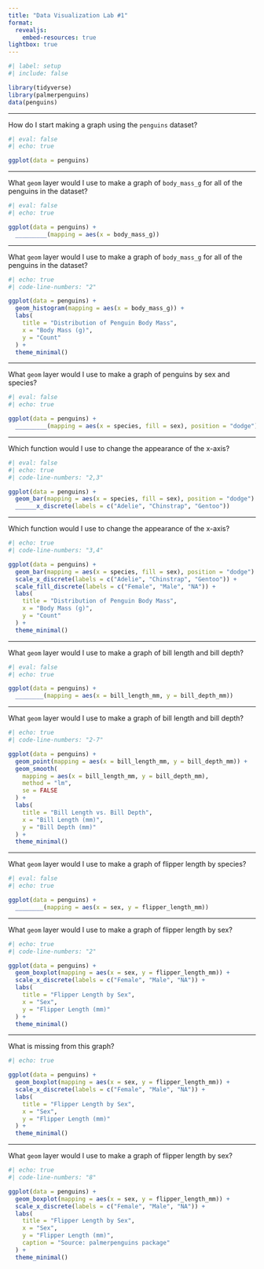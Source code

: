 ```yaml
---
title: "Data Visualization Lab #1"
format:
  revealjs:
    embed-resources: true
lightbox: true
---
```


```r
#| label: setup
#| include: false

library(tidyverse)
library(palmerpenguins)
data(penguins)
```

---

How do I start making a graph using the `penguins` dataset?

::: {.fragment}
```r
#| eval: false
#| echo: true

ggplot(data = penguins)
```

:::

---

What `geom` layer would I use to make a graph of `body_mass_g` for all of the penguins in the dataset?

```r
#| eval: false
#| echo: true

ggplot(data = penguins) +
  _________(mapping = aes(x = body_mass_g))
```

---

What `geom` layer would I use to make a graph of `body_mass_g` for all of the penguins in the dataset?

```r
#| echo: true
#| code-line-numbers: "2"

ggplot(data = penguins) +
  geom_histogram(mapping = aes(x = body_mass_g)) +
  labs(
    title = "Distribution of Penguin Body Mass",
    x = "Body Mass (g)",
    y = "Count"
  ) +
  theme_minimal()
```

---

What `geom` layer would I use to make a graph of penguins by sex and species?

```r
#| eval: false
#| echo: true

ggplot(data = penguins) +
  _________(mapping = aes(x = species, fill = sex), position = "dodge")
```

---

Which function would I use to change the appearance of the x-axis?

```r
#| eval: false
#| echo: true
#| code-line-numbers: "2,3"

ggplot(data = penguins) +
  geom_bar(mapping = aes(x = species, fill = sex), position = "dodge") +
  ______x_discrete(labels = c("Adelie", "Chinstrap", "Gentoo"))
```

---

Which function would I use to change the appearance of the x-axis?

```r
#| echo: true
#| code-line-numbers: "3,4"

ggplot(data = penguins) +
  geom_bar(mapping = aes(x = species, fill = sex), position = "dodge") +
  scale_x_discrete(labels = c("Adelie", "Chinstrap", "Gentoo")) +
  scale_fill_discrete(labels = c("Female", "Male", "NA")) +
  labs(
    title = "Distribution of Penguin Body Mass",
    x = "Body Mass (g)",
    y = "Count"
  ) +
  theme_minimal()
```

---

What `geom` layer would I use to make a graph of bill length and bill depth?

```r
#| eval: false
#| echo: true

ggplot(data = penguins) +
  ________(mapping = aes(x = bill_length_mm, y = bill_depth_mm))
```

---

What `geom` layer would I use to make a graph of bill length and bill depth?
  
```r
#| echo: true
#| code-line-numbers: "2-7"

ggplot(data = penguins) +
  geom_point(mapping = aes(x = bill_length_mm, y = bill_depth_mm)) +
  geom_smooth(
    mapping = aes(x = bill_length_mm, y = bill_depth_mm),
    method = "lm",
    se = FALSE
  ) +
  labs(
    title = "Bill Length vs. Bill Depth",
    x = "Bill Length (mm)",
    y = "Bill Depth (mm)"
  ) +
  theme_minimal()
```

---

What `geom` layer would I use to make a graph of flipper length by species?

```r
#| eval: false
#| echo: true

ggplot(data = penguins) +
  ________(mapping = aes(x = sex, y = flipper_length_mm))
```

---

What `geom` layer would I use to make a graph of flipper length by sex?
  
```r
#| echo: true
#| code-line-numbers: "2"

ggplot(data = penguins) +
  geom_boxplot(mapping = aes(x = sex, y = flipper_length_mm)) +
  scale_x_discrete(labels = c("Female", "Male", "NA")) +
  labs(
    title = "Flipper Length by Sex",
    x = "Sex",
    y = "Flipper Length (mm)"
  ) +
  theme_minimal()
```

---

What is missing from this graph?
  
```r
#| echo: true

ggplot(data = penguins) +
  geom_boxplot(mapping = aes(x = sex, y = flipper_length_mm)) +
  scale_x_discrete(labels = c("Female", "Male", "NA")) +
  labs(
    title = "Flipper Length by Sex",
    x = "Sex",
    y = "Flipper Length (mm)"
  ) +
  theme_minimal()
```

---

What `geom` layer would I use to make a graph of flipper length by sex?
  
```r
#| echo: true
#| code-line-numbers: "8"

ggplot(data = penguins) +
  geom_boxplot(mapping = aes(x = sex, y = flipper_length_mm)) +
  scale_x_discrete(labels = c("Female", "Male", "NA")) +
  labs(
    title = "Flipper Length by Sex",
    x = "Sex",
    y = "Flipper Length (mm)",
    caption = "Source: palmerpenguins package"
  ) +
  theme_minimal()
```